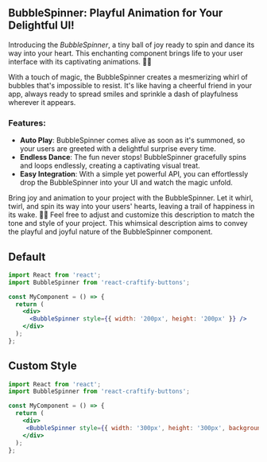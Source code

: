 
<Meta title="Spinners/BubbleSpinner" component={BubbleSpinner} />

## BubbleSpinner: Playful Animation for Your Delightful UI!

Introducing the *BubbleSpinner*, a tiny ball of joy ready to spin and dance its way into your heart. This enchanting component brings life to your user interface with its captivating animations. 🎈🌀

With a touch of magic, the BubbleSpinner creates a mesmerizing whirl of bubbles that's impossible to resist. It's like having a cheerful friend in your app, always ready to spread smiles and sprinkle a dash of playfulness wherever it appears.

### Features:

- **Auto Play**: BubbleSpinner comes alive as soon as it's summoned, so your users are greeted with a delightful surprise every time.
- **Endless Dance**: The fun never stops! BubbleSpinner gracefully spins and loops endlessly, creating a captivating visual treat.
- **Easy Integration**: With a simple yet powerful API, you can effortlessly drop the BubbleSpinner into your UI and watch the magic unfold.

Bring joy and animation to your project with the BubbleSpinner. Let it whirl, twirl, and spin its way into your users' hearts, leaving a trail of happiness in its wake. 🎉✨
Feel free to adjust and customize this description to match the tone and style of your project. This whimsical description aims to convey the playful and joyful nature of the BubbleSpinner component.

## Default

```jsx
import React from 'react';
import BubbleSpinner from 'react-craftify-buttons';  

const MyComponent = () => {
  return (
    <div>
      <BubbleSpinner style={{ width: '200px', height: '200px' }} />
    </div>
  );
};

```


## Custom Style

```jsx
import React from 'react';
import BubbleSpinner from 'react-craftify-buttons';  

const MyComponent = () => {
  return (
    <div>
     <BubbleSpinner style={{ width: '300px', height: '300px', backgroundColor: 'lightgray' }} />
    </div>
  );
};

```

